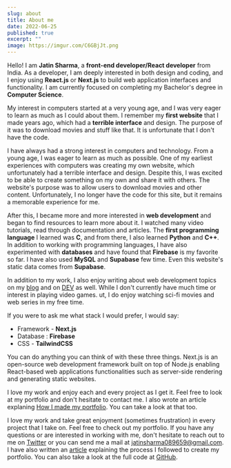 ```yaml
---
slug: about
title: About me
date: 2022-06-25
published: true
excerpt: ""
image: https://imgur.com/C6GBjJt.png
---
```


Hello! I am **Jatin Sharma**, a **front-end developer/React developer** from India. As a developer, I am deeply interested in both design and coding, and I enjoy using **React.js** or **Next.js** to build web application interfaces and functionality. I am currently focused on completing my Bachelor's degree in **Computer Science**.

My interest in computers started at a very young age, and I was very eager to learn as much as I could about them. I remember my **first website** that I made years ago, which had a **terrible interface** and design. The purpose of it was to download movies and stuff like that. It is unfortunate that I don't have the code.

I have always had a strong interest in computers and technology. From a young age, I was eager to learn as much as possible. One of my earliest experiences with computers was creating my own website, which unfortunately had a terrible interface and design. Despite this, I was excited to be able to create something on my own and share it with others. The website's purpose was to allow users to download movies and other content. Unfortunately, I no longer have the code for this site, but it remains a memorable experience for me.

After this, I became more and more interested in **web development** and began to find resources to learn more about it. I watched many video tutorials, read through documentation and articles. The **first programming language** I learned was **C**, and from there, I also learned **Python** and **C++**. In addition to working with programming languages, I have also experimented with **databases** and have found that **Firebase** is my favorite so far. I have also used **MySQL** and **Supabase** few time. Even this website's static data comes from **Supabase**.

In addition to my work, I also enjoy writing about web development topics on my [blog](https://j471n/blogs) and on [DEV](https://dev.to) as well. While I don't currently have much time or interest in playing video games. ut, I do enjoy watching sci-fi movies and web series in my free time.

If you were to ask me what stack I would prefer, I would say:

- Framework - **Next.js**
- Database : **Firebase**
- CSS - **TailwindCSS**

You can do anything you can think of with these three things. Next.js is an open-source web development framework built on top of Node.js enabling React-based web applications functionalities such as server-side rendering and generating static websites.

I love my work and enjoy each and every project as I get it. Feel free to look at my portfolio and don't hesitate to contact me. I also wrote an article explaning [How I made my portfolio](https://github.com/j471n/j471n.in). You can take a look at that too.

I love my work and take great enjoyment (sometimes frustration) in every project that I take on. Feel free to check out my portfolio. If you have any questions or are interested in working with me, don't hesitate to reach out to me on [Twitter](https://twitter.com/j471n_) or you can send me a mail at [jatinsharma089659@gmail.com](mailto:jatinsharma089659@gmail.com). I have also written an [article](https://j471n.in/blogs/portfolio-tutorial) explaining the process I followed to create my portfolio. You can also take a look at the full code at [GitHub](https://github.com/j471n/j471n.in).
